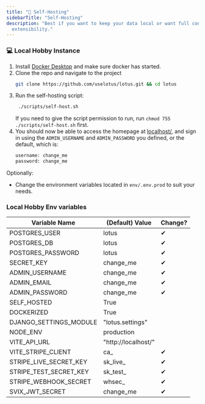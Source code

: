 ```yaml
---
title: "👤 Self-Hosting"
sidebarTitle: "Self-Hosting"
description: "Best if you want to keep your data local or want full control and
  extensibility."
---
```


### 💻 Local Hobby Instance

1. Install [Docker Desktop](https://www.docker.com/products/docker-desktop/) and make sure docker has started.
2. Clone the repo and navigate to the project
   ```sh
   git clone https://github.com/uselotus/lotus.git && cd lotus
   ```
3. Run the self-hosting script:
   ```sh
    ./scripts/self-host.sh
   ```
   If you need to give the script permission to run, run `chmod 755 ./scripts/self-host.sh` first.
4. You should now be able to access the homepage at [localhost/](http://localhost/), and sign in using the `ADMIN_USERNAME` and `ADMIN_PASSWORD` you defined, or the default, which is:
   ```py
   username: change_me
   password: change_me
   ```

Optionally:

- Change the environment variables located in `env/.env.prod` to suit your needs.

### Local Hobby Env variables

| Variable Name          | (Default) Value     | Change? |
| ---------------------- | ------------------- | ------- |
| POSTGRES_USER          | lotus               | ✔       |
| POSTGRES_DB            | lotus               | ✔       |
| POSTGRES_PASSWORD      | lotus               | ✔       |
| SECRET_KEY             | change_me           | ✔       |
| ADMIN_USERNAME         | change_me           | ✔       |
| ADMIN_EMAIL            | change_me           | ✔       |
| ADMIN_PASSWORD         | change_me           | ✔       |
| SELF_HOSTED            | True                |         |
| DOCKERIZED             | True                |         |
| DJANGO_SETTINGS_MODULE | "lotus.settings"    |         |
| NODE_ENV               | production          |         |
| VITE_API_URL           | "http://localhost/" |         |
| VITE_STRIPE_CLIENT     | ca\_                | ✔       |
| STRIPE_LIVE_SECRET_KEY | sk_live\_           | ✔       |
| STRIPE_TEST_SECRET_KEY | sk_test\_           | ✔       |
| STRIPE_WEBHOOK_SECRET  | whsec\_             | ✔       |
| SVIX_JWT_SECRET        | change_me           | ✔       |
